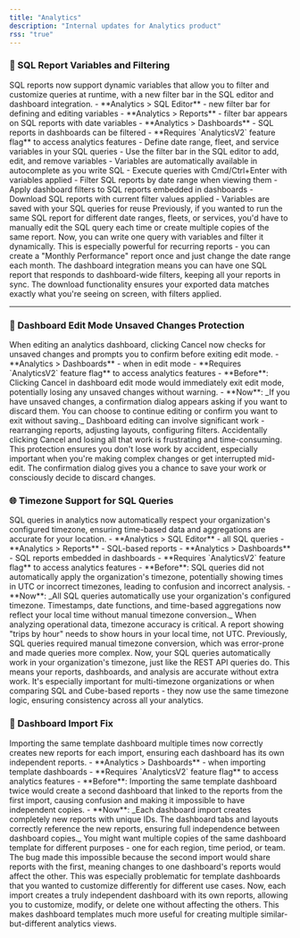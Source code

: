 ```yaml
---
title: "Analytics"
description: "Internal updates for Analytics product"
rss: "true"
---
```


<Update label="October 7, 2025" description="2 Feature Updates">

### 🔧 SQL Report Variables and Filtering

<AccordionGroup>
<Accordion title="What's New">
SQL reports now support dynamic variables that allow you to filter and customize queries at runtime, with a new filter bar in the SQL editor and dashboard integration.
</Accordion>

<Accordion title="Where You'll See It">
- **Analytics > SQL Editor** - new filter bar for defining and editing variables
- **Analytics > Reports** - filter bar appears on SQL reports with date variables
- **Analytics > Dashboards** - SQL reports in dashboards can be filtered
- **Requires `AnalyticsV2` feature flag** to access analytics features
</Accordion>

<Accordion title="What You Can Do">
- Define date range, fleet, and service variables in your SQL queries
- Use the filter bar in the SQL editor to add, edit, and remove variables
- Variables are automatically available in autocomplete as you write SQL
- Execute queries with Cmd/Ctrl+Enter with variables applied
- Filter SQL reports by date range when viewing them
- Apply dashboard filters to SQL reports embedded in dashboards
- Download SQL reports with current filter values applied
- Variables are saved with your SQL queries for reuse
</Accordion>

<Accordion title="Why This Matters">
Previously, if you wanted to run the same SQL report for different date ranges, fleets, or services, you'd have to manually edit the SQL query each time or create multiple copies of the same report. Now, you can write one query with variables and filter it dynamically. This is especially powerful for recurring reports - you can create a "Monthly Performance" report once and just change the date range each month. The dashboard integration means you can have one SQL report that responds to dashboard-wide filters, keeping all your reports in sync. The download functionality ensures your exported data matches exactly what you're seeing on screen, with filters applied.
</Accordion>
</AccordionGroup>

---

### 🚫 Dashboard Edit Mode Unsaved Changes Protection

<AccordionGroup>
<Accordion title="What's New">
When editing an analytics dashboard, clicking Cancel now checks for unsaved changes and prompts you to confirm before exiting edit mode.
</Accordion>

<Accordion title="Where You'll See It">
- **Analytics > Dashboards** - when in edit mode
- **Requires `AnalyticsV2` feature flag** to access analytics features
</Accordion>

<Accordion title="What Changed">
- **Before**: Clicking Cancel in dashboard edit mode would immediately exit edit mode, potentially losing any unsaved changes without warning.
- **Now**: _If you have unsaved changes, a confirmation dialog appears asking if you want to discard them. You can choose to continue editing or confirm you want to exit without saving._
</Accordion>

<Accordion title="Why This Matters">
Dashboard editing can involve significant work - rearranging reports, adjusting layouts, configuring filters. Accidentally clicking Cancel and losing all that work is frustrating and time-consuming. This protection ensures you don't lose work by accident, especially important when you're making complex changes or get interrupted mid-edit. The confirmation dialog gives you a chance to save your work or consciously decide to discard changes.
</Accordion>
</AccordionGroup>

</Update>

<Update label="October 6, 2025" description="1 Feature Update">

### 🌐 Timezone Support for SQL Queries

<AccordionGroup>
<Accordion title="What's New">
SQL queries in analytics now automatically respect your organization's configured timezone, ensuring time-based data and aggregations are accurate for your location.
</Accordion>

<Accordion title="Where You'll See It">
- **Analytics > SQL Editor** - all SQL queries
- **Analytics > Reports** - SQL-based reports
- **Analytics > Dashboards** - SQL reports embedded in dashboards
- **Requires `AnalyticsV2` feature flag** to access analytics features
</Accordion>

<Accordion title="What Changed">
- **Before**: SQL queries did not automatically apply the organization's timezone, potentially showing times in UTC or incorrect timezones, leading to confusion and incorrect analysis.
- **Now**: _All SQL queries automatically use your organization's configured timezone. Timestamps, date functions, and time-based aggregations now reflect your local time without manual timezone conversion._
</Accordion>

<Accordion title="Why This Matters">
When analyzing operational data, timezone accuracy is critical. A report showing "trips by hour" needs to show hours in your local time, not UTC. Previously, SQL queries required manual timezone conversion, which was error-prone and made queries more complex. Now, your SQL queries automatically work in your organization's timezone, just like the REST API queries do. This means your reports, dashboards, and analysis are accurate without extra work. It's especially important for multi-timezone organizations or when comparing SQL and Cube-based reports - they now use the same timezone logic, ensuring consistency across all your analytics.
</Accordion>
</AccordionGroup>

</Update>

<Update label="September 29, 2025" description="1 Feature Update">

### 🐛 Dashboard Import Fix

<AccordionGroup>
<Accordion title="What's New">
Importing the same template dashboard multiple times now correctly creates new reports for each import, ensuring each dashboard has its own independent reports.
</Accordion>

<Accordion title="Where You'll See It">
- **Analytics > Dashboards** - when importing template dashboards
- **Requires `AnalyticsV2` feature flag** to access analytics features
</Accordion>

<Accordion title="What Changed">
- **Before**: Importing the same template dashboard twice would create a second dashboard that linked to the reports from the first import, causing confusion and making it impossible to have independent copies.
- **Now**: _Each dashboard import creates completely new reports with unique IDs. The dashboard tabs and layouts correctly reference the new reports, ensuring full independence between dashboard copies._
</Accordion>

<Accordion title="Why This Matters">
You might want multiple copies of the same dashboard template for different purposes - one for each region, time period, or team. The bug made this impossible because the second import would share reports with the first, meaning changes to one dashboard's reports would affect the other. This was especially problematic for template dashboards that you wanted to customize differently for different use cases. Now, each import creates a truly independent dashboard with its own reports, allowing you to customize, modify, or delete one without affecting the others. This makes dashboard templates much more useful for creating multiple similar-but-different analytics views.
</Accordion>
</AccordionGroup>

</Update>
